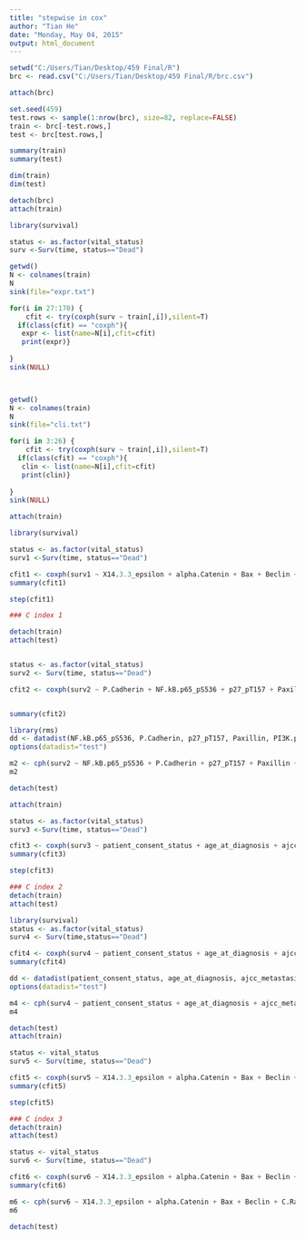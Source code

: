 ```yaml
---
title: "stepwise in cox"
author: "Tian He"
date: "Monday, May 04, 2015"
output: html_document
---
```

```r
setwd("C:/Users/Tian/Desktop/459 Final/R")
brc <- read.csv("C:/Users/Tian/Desktop/459 Final/R/brc.csv")

attach(brc)
```

```r
set.seed(459)
test.rows <- sample(1:nrow(brc), size=82, replace=FALSE)
train <- brc[-test.rows,]
test <- brc[test.rows,]

summary(train)
summary(test)

dim(train)
dim(test)

```

```r
detach(brc)
attach(train)

library(survival)

status <- as.factor(vital_status)
surv <-Surv(time, status=="Dead")

getwd()
N <- colnames(train)
N
sink(file="expr.txt")

for(i in 27:170) {
    cfit <- try(coxph(surv ~ train[,i]),silent=T) 
  if(class(cfit) == "coxph"){
   expr <- list(name=N[i],cfit=cfit)
   print(expr)}
  
}
sink(NULL)



getwd()
N <- colnames(train)
N
sink(file="cli.txt")

for(i in 3:26) {
    cfit <- try(coxph(surv ~ train[,i]),silent=T) 
  if(class(cfit) == "coxph"){
   clin <- list(name=N[i],cfit=cfit)
   print(clin)}
  
}
sink(NULL)
```


```r
attach(train)

library(survival)

status <- as.factor(vital_status)
surv1 <-Surv(time, status=="Dead")

cfit1 <- coxph(surv1 ~ X14.3.3_epsilon + alpha.Catenin + Bax + Beclin + C.Raf + Caveolin.1 + Chk2_pT68 + Claudin.7 + Collagen_VI + Cyclin_B1 + Dvl3 + FOXO3a + GSK3.alpha.beta_pS21_S9 + Lck + NF.kB.p65_pS536 + P.Cadherin + p27_pT157 + p38_MAPK + Paxillin + Pea.15 + PI3K.p110.alpha + Rb_pS807_S811 + STAT3_pY705 + Tuberin + SCD1 + ASNS, data=train)
summary(cfit1)

step(cfit1)

### C index 1

detach(train)
attach(test)


status <- as.factor(vital_status)
surv2 <- Surv(time, status=="Dead")

cfit2 <- coxph(surv2 ~ P.Cadherin + NF.kB.p65_pS536 + p27_pT157 + Paxillin + PI3K.p110.alpha, data = test)


summary(cfit2)

library(rms)
dd <- datadist(NF.kB.p65_pS536, P.Cadherin, p27_pT157, Paxillin, PI3K.p110.alpha)
options(datadist="test")

m2 <- cph(surv2 ~ NF.kB.p65_pS536 + P.Cadherin + p27_pT157 + Paxillin + PI3K.p110.alpha, x=TRUE, y=TRUE, data = test)
m2

detach(test)
```

```r
attach(train)

status <- as.factor(vital_status)
surv3 <-Surv(time, status=="Dead")

cfit3 <- coxph(surv3 ~ patient_consent_status + age_at_diagnosis + ajcc_nodes_pathologic_pn + ajcc_metastasis_pathologic_pm + er_status_by_ihc + icd_o_3_site, data=train)
summary(cfit3)

step(cfit3)

### C index 2
detach(train)
attach(test)

library(survival)
status <- as.factor(vital_status)
surv4 <- Surv(time,status=="Dead")

cfit4 <- coxph(surv4 ~ patient_consent_status + age_at_diagnosis + ajcc_metastasis_pathologic_pm + er_status_by_ihc, data = test)
summary(cfit4)

dd <- datadist(patient_consent_status, age_at_diagnosis, ajcc_metastasis_pathologic_pm, er_status_by_ihc)
options(datadist="test")

m4 <- cph(surv4 ~ patient_consent_status + age_at_diagnosis + ajcc_metastasis_pathologic_pm + er_status_by_ihc, x=TRUE, y=TRUE, data = test)
m4
```

```r
detach(test)
attach(train)

status <- vital_status
surv5 <- Surv(time, status=="Dead")

cfit5 <- coxph(surv5 ~ X14.3.3_epsilon + alpha.Catenin + Bax + Beclin + C.Raf + Caveolin.1 + Chk2_pT68 + Claudin.7 + Collagen_VI + Cyclin_B1 + Dvl3 + FOXO3a + GSK3.alpha.beta_pS21_S9 + Lck + NF.kB.p65_pS536 + P.Cadherin + p27_pT157 + p38_MAPK + Paxillin + Pea.15 + PI3K.p110.alpha + Rb_pS807_S811 + STAT3_pY705 + Tuberin + SCD1 + ASNS + patient_consent_status + age_at_diagnosis + ajcc_nodes_pathologic_pn + ajcc_metastasis_pathologic_pm + er_status_by_ihc + icd_o_3_site, data=train)
summary(cfit5)

step(cfit5)

### C index 3
detach(train)
attach(test)

status <- vital_status
surv6 <- Surv(time, status=="Dead")

cfit6 <- coxph(surv6 ~ X14.3.3_epsilon + alpha.Catenin + Bax + Beclin + C.Raf + Caveolin.1 + Chk2_pT68 + Claudin.7 + Collagen_VI + Cyclin_B1 + Dvl3 + FOXO3a + GSK3.alpha.beta_pS21_S9 + Lck + NF.kB.p65_pS536 + P.Cadherin + p27_pT157 + p38_MAPK + Paxillin + Pea.15 + PI3K.p110.alpha + Rb_pS807_S811 + STAT3_pY705 + Tuberin + SCD1 + ASNS + age_at_diagnosis + ajcc_metastasis_pathologic_pm + er_status_by_ihc, data = test)
summary(cfit6)

m6 <- cph(surv6 ~ X14.3.3_epsilon + alpha.Catenin + Bax + Beclin + C.Raf + Caveolin.1 + Chk2_pT68 + Claudin.7 + Collagen_VI + Cyclin_B1 + Dvl3 + FOXO3a + GSK3.alpha.beta_pS21_S9 + Lck + NF.kB.p65_pS536 + P.Cadherin + p27_pT157 + p38_MAPK + Paxillin + Pea.15 + PI3K.p110.alpha + Rb_pS807_S811 + STAT3_pY705 + Tuberin + SCD1 + ASNS + age_at_diagnosis + ajcc_metastasis_pathologic_pm + er_status_by_ihc, data = test)
m6
```

```r
detach(test)
```
